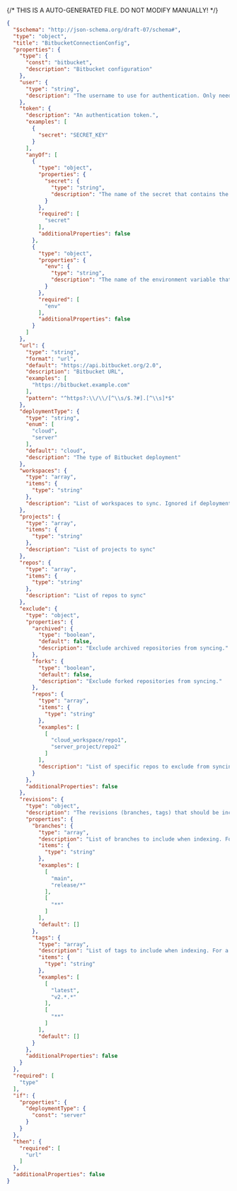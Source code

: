 {/* THIS IS A AUTO-GENERATED FILE. DO NOT MODIFY MANUALLY! */}
```json
{
  "$schema": "http://json-schema.org/draft-07/schema#",
  "type": "object",
  "title": "BitbucketConnectionConfig",
  "properties": {
    "type": {
      "const": "bitbucket",
      "description": "Bitbucket configuration"
    },
    "user": {
      "type": "string",
      "description": "The username to use for authentication. Only needed if token is an app password."
    },
    "token": {
      "description": "An authentication token.",
      "examples": [
        {
          "secret": "SECRET_KEY"
        }
      ],
      "anyOf": [
        {
          "type": "object",
          "properties": {
            "secret": {
              "type": "string",
              "description": "The name of the secret that contains the token."
            }
          },
          "required": [
            "secret"
          ],
          "additionalProperties": false
        },
        {
          "type": "object",
          "properties": {
            "env": {
              "type": "string",
              "description": "The name of the environment variable that contains the token. Only supported in declarative connection configs."
            }
          },
          "required": [
            "env"
          ],
          "additionalProperties": false
        }
      ]
    },
    "url": {
      "type": "string",
      "format": "url",
      "default": "https://api.bitbucket.org/2.0",
      "description": "Bitbucket URL",
      "examples": [
        "https://bitbucket.example.com"
      ],
      "pattern": "^https?:\\/\\/[^\\s/$.?#].[^\\s]*$"
    },
    "deploymentType": {
      "type": "string",
      "enum": [
        "cloud",
        "server"
      ],
      "default": "cloud",
      "description": "The type of Bitbucket deployment"
    },
    "workspaces": {
      "type": "array",
      "items": {
        "type": "string"
      },
      "description": "List of workspaces to sync. Ignored if deploymentType is server."
    },
    "projects": {
      "type": "array",
      "items": {
        "type": "string"
      },
      "description": "List of projects to sync"
    },
    "repos": {
      "type": "array",
      "items": {
        "type": "string"
      },
      "description": "List of repos to sync"
    },
    "exclude": {
      "type": "object",
      "properties": {
        "archived": {
          "type": "boolean",
          "default": false,
          "description": "Exclude archived repositories from syncing."
        },
        "forks": {
          "type": "boolean",
          "default": false,
          "description": "Exclude forked repositories from syncing."
        },
        "repos": {
          "type": "array",
          "items": {
            "type": "string"
          },
          "examples": [
            [
              "cloud_workspace/repo1",
              "server_project/repo2"
            ]
          ],
          "description": "List of specific repos to exclude from syncing."
        }
      },
      "additionalProperties": false
    },
    "revisions": {
      "type": "object",
      "description": "The revisions (branches, tags) that should be included when indexing. The default branch (HEAD) is always indexed. A maximum of 64 revisions can be indexed, with any additional revisions being ignored.",
      "properties": {
        "branches": {
          "type": "array",
          "description": "List of branches to include when indexing. For a given repo, only the branches that exist on the repo's remote *and* match at least one of the provided `branches` will be indexed. The default branch (HEAD) is always indexed. Glob patterns are supported. A maximum of 64 branches can be indexed, with any additional branches being ignored.",
          "items": {
            "type": "string"
          },
          "examples": [
            [
              "main",
              "release/*"
            ],
            [
              "**"
            ]
          ],
          "default": []
        },
        "tags": {
          "type": "array",
          "description": "List of tags to include when indexing. For a given repo, only the tags that exist on the repo's remote *and* match at least one of the provided `tags` will be indexed. Glob patterns are supported. A maximum of 64 tags can be indexed, with any additional tags being ignored.",
          "items": {
            "type": "string"
          },
          "examples": [
            [
              "latest",
              "v2.*.*"
            ],
            [
              "**"
            ]
          ],
          "default": []
        }
      },
      "additionalProperties": false
    }
  },
  "required": [
    "type"
  ],
  "if": {
    "properties": {
      "deploymentType": {
        "const": "server"
      }
    }
  },
  "then": {
    "required": [
      "url"
    ]
  },
  "additionalProperties": false
}
```
